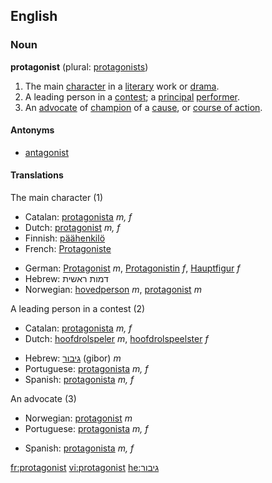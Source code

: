 ==English==

===Noun===
'''protagonist''' (plural: [[protagonists]])

# The main [[character]] in a [[literary]] work or [[drama]].
# A leading person in a [[contest]]; a [[principal]] [[performer]].
# An [[advocate]] of [[champion]] of a [[cause]], or [[course of action]].

====Antonyms====
*[[antagonist]]

====Translations====
;The main character (1)
{{top}}
*Catalan: [[protagonista]] ''m, f''
*Dutch: [[protagonist]] ''m, f''
*Finnish: [[päähenkilö]]
*French: [[Protagoniste]]
{{mid}}
*German: [[Protagonist]] ''m'', [[Protagonistin]] ''f'', [[Hauptfigur]] ''f''
*Hebrew: דמות ראשית
*Norwegian: [[hovedperson]] ''m'', [[protagonist]] ''m''
{{bottom}}

;A leading person in a contest (2)
{{top}}
*Catalan: [[protagonista]] ''m, f''
*Dutch: [[hoofdrolspeler]] ''m'', [[hoofdrolspeelster]] ''f''
{{mid}}
*Hebrew: [[גיבור]] (gibor) ''m''
*Portuguese: [[protagonista]] ''m, f''
*Spanish: [[protagonista]] ''m, f''
{{bottom}}	

;An advocate (3)
{{top}}
*Norwegian: [[protagonist]] ''m''
*Portuguese: [[protagonista]] ''m, f''
{{mid}}
*Spanish: [[protagonista]] ''m, f''
{{bottom}}

[[fr:protagonist]]
[[vi:protagonist]]
[[he:גיבור]]